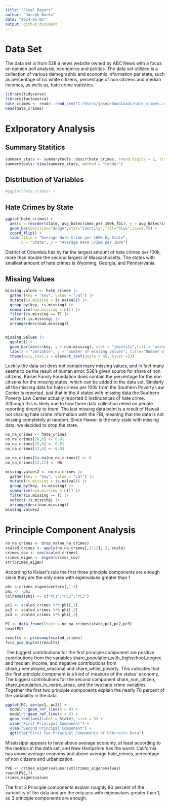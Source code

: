 ```yaml
---
title: "Final Report"
author: "Joseph Burks"
date: "2024-05-05"
output: github_document
---
```


# Data Set
The data set is from 538 a news website owned by ABC News with a focus on opinion poll analysis,
economics and politics. The data set utilized is a collection of various demographic and economic information per state, such as percentage of no white citizens, percentage of non citizens and median incomes, as wells as, hate
crime statistics. 

```r
library(tidyverse)
library(factoextra)
hate_crimes <- readr::read_csv("C:/Users/josep/Downloads/hate_crimes.csv")
head(hate_crimes)
```

# Exlporatory Analysis
## Summary Statitics

```r
summary_stats <- summarytools::descr(hate_crimes, round.digits = 2, transpose = TRUE)
summarytools::view(summary_stats, method = "render")
```

## Distribution of Variables

```r
#ggplot(hate_crimes) +
```

## Hate Crimes by State

```r
ggplot(hate_crimes) +
  aes(x = reorder(state, avg_hatecrimes_per_100k_fbi), y = avg_hatecrimes_per_100k_fbi) +
  geom_bar(position="dodge",stat="identity",fill="blue",cex=0.75) + 
  coord_flip() +
  labs(title = "Average Hate Crime per 100K by State",
       x = "State", y = "Average Hate Crime per 100K")
```
District of Columbia has by far the largest amount of hate crimes per 100k, more than 
double the second largest of Massachusetts. The states with smallest amount of hate crimes is Wyoming,
Georgia, and Pennsylvania.


## Missing Values 
```r
missing.values <- hate_crimes |>
  gather(key = "key", value = "val") |>
  mutate(is.missing = is.na(val)) |>
  group_by(key, is.missing) |>
  summarise(num.missing = n()) |>
  filter(is.missing == T) |>
  select(-is.missing) |>
  arrange(desc(num.missing))


missing.values |>
  ggplot() +
  geom_bar(aes(x=key, y = num.missing), stat = "identity",fill = "orange") +
  labs(x = "variable", y = "number of missing values", title="Number of missing values") +
  theme(axis.text.x = element_text(angle = 45, hjust =1))
```
Luckily the data set does not contain many missing values, and in fact many seems to be the 
result of human error. 538's given source for share of non citizens, Kaiser Family Foundation
does contain the percentage for the non citizens for the missing states, which can be added to the data set.
Similarly all the missing data for hate crimes per 100k from the Southern Poverty Law Center is reported, 
just that in the 4 states with missing data the Southern Poverty Law Center actually reported 0 instincances
of hate crime. Although this is likely due to how there data collection relied on people reporting directly to them.
The last missing data point is a result of Hawaii not sharing hate crime information with the FBI, meaning that the data is not missing completely at random. Since Hawaii is the only state with missing data, we decided to drop the state.
```r
no_na_crimes <- hate_crimes
no_na_crimes[20,6] <- 0.01
no_na_crimes[25,6] <- 0.01
no_na_crimes[42,6] <- 0.03

no_na_crimes[is.na(no_na_crimes)] <- 0
no_na_crimes[12,12] <- NA

missing.values2 <- no_na_crimes |>
  gather(key = "key", value = "val") |>
  mutate(is.missing = is.na(val)) |>
  group_by(key, is.missing) |>
  summarise(num.missing = n()) |>
  filter(is.missing == T) |>
  select(-is.missing) |>
  arrange(desc(num.missing))
missing.values2
```
# Principle Component Analysis
```r
no_na_crimes <- drop_na(no_na_crimes)
scaled_crimes <- apply(no_na_crimes[,2:12], 2, scale)
crimes_cov <- cov(scaled_crimes)
crimes_eigen <- eigen(crimes_cov)
str(crimes_eigen)
```
According to Kaiser's rule the first three principle components are enough since they are the only ones with eigenvalues greater than 1
```r
phi <-crimes_eigen$vectors[,1:3]
phi <- -phi
colnames(phi) <- c("PC1","PC2","PC3")

pc1 <- scaled_crimes %*% phi[,1]
pc2 <- scaled_crimes %*% phi[,2]
pc3 <- scaled_crimes %*% phi[,3]

PC <- data.frame(State = no_na_crimes$state,pc1,pc2,pc3)
head(PC)
```
```r
results <- princomp(scaled_crimes)
fviz_pca_biplot(results)
```

\ The biggest contributions for the first principle component are positive contributions from the variables
share_population_with_highschool_degree and median_income, and negative contributions from share_unemployed_seasonal
and share_white_poverty. This indicates that the first principle component is a kind of measure of the states' economy. The biggest contributions for the second component share_non_citizen, share_population_in_metro_areas, and the two hate crime variables. Together the first two principle components explain the nearly 70 percent of the variability in the data.
```r
ggplot(PC, aes(pc1, pc2)) + 
  modelr::geom_ref_line(h = 0) +
  modelr::geom_ref_line(v = 0) +
  geom_text(aes(label = State), size = 3) +
  xlab("First Principal Component") + 
  ylab("Second Principal Component") + 
  ggtitle("First Two Principal Components of USArrests Data")
```
Mississippi appears to have above average economy, at least according to the metrics in the data set, and New Hampshire has the worst. California has above average economy and above average hate_crimes, percentage of non citizens and urbanization.

```r
PVE <- crimes_eigen$values/sum(crimes_eigen$values)
round(PVE,3)
crimes_eigen$values
```
The first 3 Principle components explain roughly 80 percent of the variability of the data and are the only pcs with eigenvalues greater than 1, so 3 principle components are enough.
